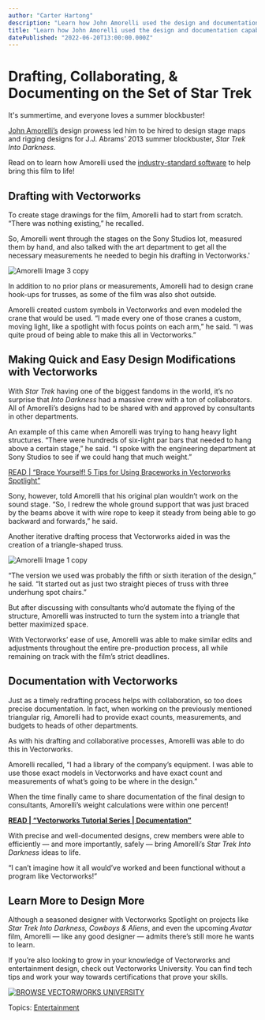 ```yaml
---
author: "Carter Hartong"
description: "Learn how John Amorelli used the design and documentation capabilities of Vectorworks Spotlight to create detailed designs for Star Trek Into Darkness."
title: "Learn how John Amorelli used the design and documentation capabilities of Vectorworks Spotlight to create detailed designs for Star Trek Into Darkness." 
datePublished: "2022-06-20T13:00:00.000Z"
---
```

# Drafting, Collaborating, & Documenting on the Set of Star Trek

It's summertime, and everyone loves a summer blockbuster!

[John Amorelli’s](https://www.imdb.com/name/nm1496420/) design prowess led him to be hired to design stage maps and rigging designs for J.J. Abrams’ 2013 summer blockbuster, _Star Trek Into Darkness_.

Read on to learn how Amorelli used the [industry-standard software](https://www.vectorworks.net/spotlight) to help bring this film to life!

## Drafting with Vectorworks

To create stage drawings for the film, Amorelli had to start from scratch. “There was nothing existing,” he recalled.

So, Amorelli went through the stages on the Sony Studios lot, measured them by hand, and also talked with the art department to get all the necessary measurements he needed to begin his drafting in Vectorworks.'

![Amorelli Image 3 copy](https://blog.vectorworks.net/hs-fs/hubfs/Blog%20Images/220601_Amorelli%20Star%20Trek/Amorelli%20Image%203%20copy.jpg?width=1440&name=Amorelli%20Image%203%20copy.jpg)

In addition to no prior plans or measurements, Amorelli had to design crane hook-ups for trusses, as some of the film was also shot outside.

Amorelli created custom symbols in Vectorworks and even modeled the crane that would be used. “I made every one of those cranes a custom, moving light, like a spotlight with focus points on each arm,” he said. “I was quite proud of being able to make this all in Vectorworks.”

## Making Quick and Easy Design Modifications with Vectorworks

With _Star Trek_ having one of the biggest fandoms in the world, it’s no surprise that _Into Darkness_ had a massive crew with a ton of collaborators. All of Amorelli’s designs had to be shared with and approved by consultants in other departments.

An example of this came when Amorelli was trying to hang heavy light structures. “There were hundreds of six-light par bars that needed to hang above a certain stage,” he said. “I spoke with the engineering department at Sony Studios to see if we could hang that much weight.”[](../../../net/vectorworks/blog/vectorworks-braceworks-tips.html)

[READ | “Brace Yourself! 5 Tips for Using Braceworks in Vectorworks Spotlight”](../../../net/vectorworks/blog/vectorworks-braceworks-tips.html)

Sony, however, told Amorelli that his original plan wouldn’t work on the sound stage. “So, I redrew the whole ground support that was just braced by the beams above it with wire rope to keep it steady from being able to go backward and forwards,” he said.

Another iterative drafting process that Vectorworks aided in was the creation of a triangle-shaped truss.

![Amorelli Image 1 copy](https://blog.vectorworks.net/hs-fs/hubfs/Blog%20Images/220601_Amorelli%20Star%20Trek/Amorelli%20Image%201%20copy.jpg?width=1440&name=Amorelli%20Image%201%20copy.jpg)

“The version we used was probably the fifth or sixth iteration of the design,” he said. “It started out as just two straight pieces of truss with three underhung spot chairs.”

But after discussing with consultants who’d automate the flying of the structure, Amorelli was instructed to turn the system into a triangle that better maximized space.

With Vectorworks’ ease of use, Amorelli was able to make similar edits and adjustments throughout the entire pre-production process, all while remaining on track with the film’s strict deadlines.

## Documentation with Vectorworks

Just as a timely redrafting process helps with collaboration, so too does precise documentation. In fact, when working on the previously mentioned triangular rig, Amorelli had to provide exact counts, measurements, and budgets to heads of other departments.

As with his drafting and collaborative processes, Amorelli was able to do this in Vectorworks.

Amorelli recalled, “I had a library of the company’s equipment. I was able to use those exact models in Vectorworks and have exact count and measurements of what’s going to be where in the design.”

When the time finally came to share documentation of the final design to consultants, Amorelli’s weight calculations were within one percent!

[**READ | “Vectorworks Tutorial Series | Documentation”**](../../../net/vectorworks/blog/tutorial-series-documentation.html)

With precise and well-documented designs, crew members were able to efficiently — and more importantly, safely — bring Amorelli’s _Star Trek Into Darkness_ ideas to life.

“I can’t imagine how it all would’ve worked and been functional without a program like Vectorworks!”

## Learn More to Design More

Although a seasoned designer with Vectorworks Spotlight on projects like _Star Trek Into Darkness, Cowboys & Aliens_, and even the upcoming _Avatar_ film, Amorelli — like any good designer — admits there’s still more he wants to learn.

If you’re also looking to grow in your knowledge of Vectorworks and entertainment design, check out Vectorworks University. You can find tech tips and work your way towards certifications that prove your skills.

[![BROWSE VECTORWORKS UNIVERSITY](https://no-cache.hubspot.com/cta/default/3018241/80cc3a4d-d8da-4e1e-87d3-d9a3e929e246.png)](https://cta-redirect.hubspot.com/cta/redirect/3018241/80cc3a4d-d8da-4e1e-87d3-d9a3e929e246) 

 Topics: [Entertainment](https://blog.vectorworks.net/topic/entertainment) 

 